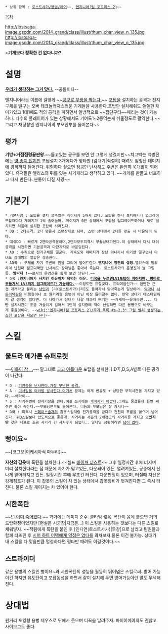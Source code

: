  * 상위 항목 : [[로스트사가/용병/레어]]~~, [[엔지니어(팀 포트리스 2)]]~~

[[목차]]

http://lostsaga-image.gscdn.com/2014_grand/class/illust/thum_char_view_n_135.jpg
http://lostsaga-image.gscdn.com/2014_grand/class/illust/thum_char_view_o_135.jpg

>'''기계보다 정확한 건 없다니까?'''

= 설명 =
'''[[팀포2 엔지니어|우리가 생각하는 그거 맞다.]]'''
--공돌이다--

엔지니어라는 이름에 걸맞게 ~~[[고든 프리맨|공구로 무쌍을 찍는다.]]~~ [[하이머딩거|포]][[팀포2 엔지니어|탑]]을 설치하는 공격과 전지구체를 떨구는 오버 테크놀러지스러운 기계들을 사용한다.포탑만 설치해줘도 쏠쏠한 재미가있고 1대1때도 적의 공격을 피하면서 일방적으로 ~~집단구타~~때리는 것이 가능하다. 다수의 플레이어가 있는 상황에서도 기여도1~2등먹는게 쉬울정도로 활약한다.~~그리고 채팅창엔 엔지니어의 부모안부를 물어본다~~

== 평가 ==
'''기방+거점점령끝판왕'''.~~들고있는 공구를 보면 안 그렇게 생겼지만~~치고박는 백병전에는 [[영 좋지 않다|영 좋지 않지만]] 포탑설치 3개에다가 평타만 [김대기|적절히] 때려도 엄청난 데미지에 경직까지 들어간다.  위험하다 싶으면 점공만 난사해도 주변은 완전히 쑥대밭이 되어있다. 유저들은 앨리스의 뒤를 잇는 사기캐라고 생각하고 있다. ~~개캐를 만들고 너프하고 다시 만든다. 분통이 터질 지경~~ 

= 기본기 =
 * 기본사양 : 포탑을 설치 할수있는 게이지가 5까지 있다. 포탑을 하나 설치하거나 업그레이드할때마다 게이지가 1씩 줄어들며. 게이지가 0인 상태에서 포탑을 업그레이드하거나 새로 설치하면 처음에 설치한 포탑이 사라진다.
 * DD : 2타공격. 2타 맞을시 스턴상태로 되며, 스턴 상태에서 2타를 맞출 시 바운딩이 된다.
 * 대쉬DD : 빠르게 2연타공격을하며,2연타모두피격시 무꿇상태가된다.이 상태에서 다시 대쉬공격을 시전하면 기본공격과 마찬가지로 바운딩된다.
 * AD : 수직으로 전기구체를 떨군다. 가속도와 데미지가 장난 아니라서 이거만 떨구면서 다녀도 상대방의 혈압은 상승한다.
 * AD꾹 : 구체를 자기 주변에 원을 그리며 떨어트린다.'''엔지니어 깽판의 절정.'''앨리스에 빙의하여 난전때 점프디꾹만 난사해도 상대방은 좋아서 죽는다. 로스트사가의 운영진이 늘 그렇듯. '''방파다 ! '''~~로사의 운영진을 쉽게 보면 안된다.~~
 * D꾹 :'''엔지니어가 사기인 이유이자 욕먹는 이유.''' '''[[팀포2 엔지니어|디꾹을 누르면LV1포탑이 지어지며, 평타로 두들겨서 LV3까지 업그레이드가 가능하다.]]'''~~이정도면 표절맞다. 프리미엄인가~~ 웬만한 근접 개캐라고 불리는 [[낭인(로스트사가)|낭인]]과 [리(로스트사가)|리]도 들어가서 맞아죽는게 일상이며. [[악마]]나 [[서든어택]]같은 비행형이나 초 원거리형 용병이 아닌 이상 들어갈수 없다. 만약 상대가 데스타임까지 갈 생각이 있다면. 더 나아가서 상대가 나갈 때까지 뻐기는 ~~개새끼~~유저라면.... 다만 설치시간이 조금 거슬리게 길어서 1단계 설치중에 적이 난입하면 다른 용병으로 바꾸는게 좋을것이다. --[[wiki:"엔지니어(팀 포트리스 2)/무기 목록 #s-2.3" 그럼 빨리 생성되는 소형 포탑을 지으면 된다]]--


= 스킬 =
== 울트라 메가톤 슈퍼로켓 ==
~~[[징크스(리그 오브 레전드)|이름이 참 . .]]~~
말그대로 [[크고 아름다운]] 포탑을 설치한다.D꾹,D,S,A별로 다른 공격이 나간다.
 * D : [[사이보그(로스트사가)|기관총을 난사한다.가장 무난한 공격.]]
 * A : [[사이보그(로스트사가)|미사일을 여러발 발사한다.]]여기서 문제는 이게 반유도 + 상당한 무적시간을 가지고 있다.~~에라이~~
 * S : 자기주변에 전자기장을 깐다.이걸 쓰기에는 [[네 놈을 살려두긴 쌀이 아까워!|게이지가 아깝다]].그래도 뭉쳤을때 한번 써주면 좋아 죽는다.~~부모님안부도 물어본다. 니놈의 부모님은 잘 계시니~~
 * D꾹 : 피격시 [[스페이스솔저]]의 갑옷스킬처럼 전기공격을 받다가 천천히 무릎을 꿇으며 넘어진다. 위3스킬보다 압도적으로 좋은데. 사거리는 [[서든어택(로스트사가)|서든]]의 2배정도의 사거리를 가지고 있'''었지만''' 갖은 너프로 조금 사거리 긴 사자후가 되었다.. 일대일 상황이라면 [[답이 없다]].

== 뻥이요~ ==
~~[코그모|이케시아식 마무리]~~

'''자신의 갑옷'''에 폭탄을 설치한다.~~셀프 [[바이쳐 더스트]]~~ 그후 일정시간 후에 터지며 미리 설치한다라는 점 때문에 자기가 맞고있든, 다운되어 있든, 얼려져있든, 공중에서 신나게 얻어터지고 있든. 일정시간 후에 무조건 터진다. 다운판정이 있으며, 터질때 자신은 강제점프가 된다. 이 갑옷의 스킬이 차 있는 상태에서 갑옷장비가 벗겨진다면 그 즉시 터진다. 물론 스킬 게이지는 차 있어야 한다.

== 시한폭탄 ==
~~[[넌 이미 죽어있다]].~~
과거에는 데미지 준수. 쿨타임 짧음. 폭탄이 몸에 붙으면 거의 드랍확정이었지만 [현실은 시궁창|지금은...] 이 스킬을 사용하는 것보다는 다른 스킬로 채워넣자. ~~적팀에게 폭탄을 붙인 후 [인디언(로스트사가)|투창]으로 날리고 팀원들과 함께 터뜨린 후 [[시어 하트 어택(죠죠의 기묘한 모험)|시어 하트 어택에게 약점은 없다]]를 외쳐보자.물론 이건 불가능. 상대가 내 스킬을 다 맞을만큼 멍청하다면 평타만 때려도 이길것이다.~~

== 스트라이더 ==
같은 용병의 스킬인 뻥이요~와 시한폭탄의 성능을 월등히 뛰어넘은 스킬로써. 방어 가능이긴 하지만 유도탄이고 포탑농성을 하면서 같이 설치해 두면 방어가능이란 말도 무색해진다. 

= 상대법 =
원거리 포킹형 용병 제우스로 뒤에서 웃으며 디꾹을 날려주자. 파이어메이지도 괜찮고 사이보그도 좋다.
